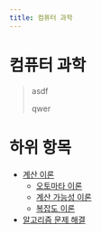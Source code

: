 ```yaml
---
title: 컴퓨터 과학
---
```


# 컴퓨터 과학

> asdf
> 
> qwer

# 하위 항목

* [계산 이론](computation_theory)
    * [오토마타 이론](automata_theory)
    * [계산 가능성 이론](computability_theory)
    * [복잡도 이론](complexity_theory)
* [알고리즘 문제 해결](algorithmic_problem_solving)